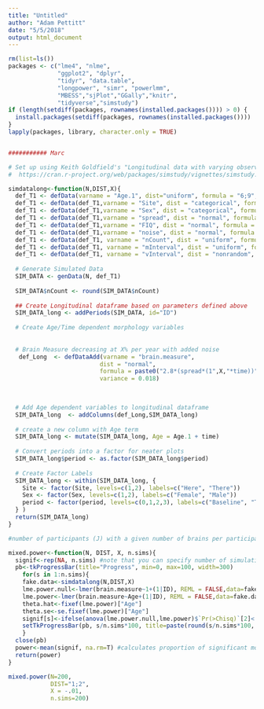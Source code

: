 ```yaml
---
title: "Untitled"
author: "Adam Pettitt"
date: "5/5/2018"
output: html_document
---
```


```r
rm(list=ls())
packages <- c("lme4", "nlme", 
              "ggplot2", "dplyr", 
              "tidyr", "data.table",
              "longpower", "simr", "powerlmm",
              "MBESS","sjPlot","GGally","knitr",
              "tidyverse","simstudy")
if (length(setdiff(packages, rownames(installed.packages()))) > 0) {
  install.packages(setdiff(packages, rownames(installed.packages())))
}
lapply(packages, library, character.only = TRUE)


########### Marc

# Set up using Keith Goldfield's "Longitudinal data with varying observation and interval times"
#  https://cran.r-project.org/web/packages/simstudy/vignettes/simstudy.html

simdatalong<-function(N,DIST,X){
  def_T1 <- defData(varname = "Age.1", dist="uniform", formula = "6;9",id = "ID")             # create random uniform distribution of age range 6-9 
  def_T1 <- defData(def_T1,varname = "Site", dist = "categorical", formula = "0.5;0.5")       # create random uniform distribution for two sites 
  def_T1 <- defData(def_T1,varname = "Sex", dist = "categorical", formula = "0.5;0.5")        # create random uniform distribution for two Sexes
  def_T1 <- defData(def_T1,varname = "spread", dist = "normal", formula = "1",variance=0.01)  # create random "spread" factor for adjusting values 
  def_T1 <- defData(def_T1,varname = "FIQ", dist = "normal", formula = "100", variance =30)   # create random distribution for FIQ
  def_T1 <- defData(def_T1,varname = "noise", dist = "normal", formula = "1",variance=0.02)   # create random "noise" factor for adjusting values  
  def_T1 <- defData(def_T1, varname = "nCount", dist = "uniform", formula = paste0(DIST))        # define nCount = number of measurements for an individual   
  def_T1 <- defData(def_T1, varname = "mInterval", dist = "uniform", formula = "0.8;1.2")     # define mInterval = the average time (years) between intervals for a subject
  def_T1 <- defData(def_T1, varname = "vInterval", dist = "nonrandom", formula = 0.07)        # define vInterval = specifies the variance of those interval times
  
  # Generate Simulated Data    
  SIM_DATA <- genData(N, def_T1)
  
  SIM_DATA$nCount <- round(SIM_DATA$nCount)
  
  ## Create Longitudinal dataframe based on parameters defined above      
  SIM_DATA_long <- addPeriods(SIM_DATA, id="ID")
  
  # Create Age/Time dependent morphology variables
  
 
  # Brain Measure decreasing at X% per year with added noise
   def_Long  <- defDataAdd(varname = "brain.measure",
                          dist = "normal",
                          formula = paste0("2.8*(spread*(1",X,"*time))"),
                          variance = 0.018)

  
  
  # Add Age dependent variables to longitudinal dataframe     
  SIM_DATA_long  <- addColumns(def_Long,SIM_DATA_long)
  
  # create a new column with Age term
  SIM_DATA_long <- mutate(SIM_DATA_long, Age = Age.1 + time) 
  
  # Convert periods into a factor for neater plots
  SIM_DATA_long$period <- as.factor(SIM_DATA_long$period)
  
  # Create Factor Labels   
  SIM_DATA_long <- within(SIM_DATA_long, {
    Site <- factor(Site, levels=c(1,2), labels=c("Here", "There"))
    Sex <- factor(Sex, levels=c(1,2), labels=c("Female", "Male"))
    period <- factor(period, levels=c(0,1,2,3), labels=c("Baseline", "Time2", "Time3", "Time4") )
  } )
  return(SIM_DATA_long)
}

#number of participants (J) with a given number of brains per participant (K)

mixed.power<-function(N, DIST, X, n.sims){
  signif<-rep(NA, n.sims) #note that you can specify number of simulations - default is 1000
  pb<-tkProgressBar(title="Progress", min=0, max=100, width=300)
    for(s in 1:n.sims){
    fake.data<-simdatalong(N,DIST,X)                                               #calls in data simulation function
    lme.power.null<-lmer(brain.measure~1+(1|ID), REML = FALSE,data=fake.data)
    lme.power<-lmer(brain.measure~Age+(1|ID), REML = FALSE,data=fake.data)            #estimates mixed effect model using each simulated dataset
    theta.hat<-fixef(lme.power)["Age"]                                  #saves age coefficients from each simulated dataset 
    theta.se<-se.fixef(lme.power)["Age"]                                #saves standard error of age coefficients from each simulated dataset
    signif[s]<-ifelse(anova(lme.power.null,lme.power)$`Pr(>Chisq)`[2]<.05, 1, 0)#assigns value of 1 to significant coefficients 0 to ns coefficients
    setTkProgressBar(pb, s/n.sims*100, title=paste(round(s/n.sims*100, 0), "% done"))
    }
  close(pb)
  power<-mean(signif, na.rm=T) #calculates proportion of significant models out of # of simulated datasets... 
  return(power)
}

mixed.power(N=200,
            DIST="1;2",
            X = -.01,
            n.sims=200)




```

